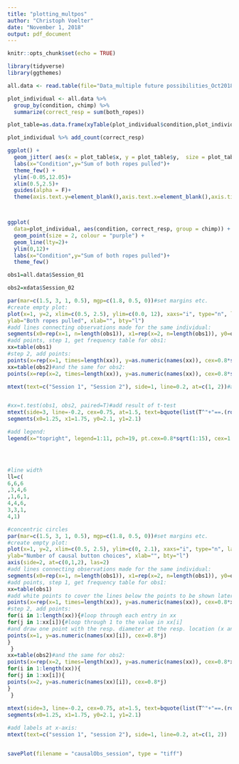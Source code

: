 ```yaml
---
title: "plotting_multpos"
author: "Christoph Voelter"
date: "November 1, 2018"
output: pdf_document
---
```


```r
knitr::opts_chunk$set(echo = TRUE)

library(tidyverse)
library(ggthemes)
```

```r

all.data <- read.table(file="Data_multiple future possibilities_Oct2018.txt", header=T, sep="\t")

```

```r

plot_individual <- all.data %>%
  group_by(condition, chimp) %>% 
  summarize(correct_resp = sum(both_ropes)) 

plot_table=as.data.frame(xyTable(plot_individual$condition,plot_individual$correct_resp))

plot_individual %>% add_count(correct_resp)

ggplot() +
  geom_jitter( aes(x = plot_table$x, y = plot_table$y,  size = plot_table$number), width = 0,height = .00, alpha = .15)+
  labs(x="Condition",y="Sum of both ropes pulled")+
  theme_few() + 
  ylim(-0.05,12.05)+
  xlim(0.5,2.5)+
  guides(alpha = F)+
  theme(axis.text.y=element_blank(),axis.text.x=element_blank(),axis.ticks.x=element_blank(), axis.ticks.y=element_blank(),strip.text.y = element_text(angle = 180))



ggplot(
  data=plot_individual, aes(condition, correct_resp, group = chimp)) +   
  geom_point(size = 2, colour = "purple") +
  geom_line(lty=2)+
  ylim(0,12)+
  labs(x="Condition",y="Sum of both ropes pulled")+
  theme_few()

```
```r
obs1=all.data$Session_01

obs2=xdata$Session_02

par(mar=c(1.5, 3, 1, 0.5), mgp=c(1.8, 0.5, 0))#set margins etc.
#create empty plot:
plot(x=1, y=2, xlim=c(0.5, 2.5), ylim=c(0.0, 12), xaxs="i", type="n", las=1, xaxt="n", tcl=-0.25,
ylab="Both ropes pulled", xlab="", bty="l")
#add lines connecting observations made for the same individual:
segments(x0=rep(x=1, n=length(obs1)), x1=rep(x=2, n=length(obs1)), y0=obs1, y1=obs2, lty=2)
#add points, step 1, get frequency table for obs1:
xx=table(obs1)
#step 2, add points:
points(x=rep(x=1, times=length(xx)), y=as.numeric(names(xx)), cex=0.8*sqrt(xx), pch=19, col="grey")
xx=table(obs2)#and the same for obs2:
points(x=rep(x=2, times=length(xx)), y=as.numeric(names(xx)), cex=0.8*sqrt(xx), pch=19, col="grey")

mtext(text=c("Session 1", "Session 2"), side=1, line=0.2, at=c(1, 2))#add labels at x-axis


#xx=t.test(obs1, obs2, paired=T)#add result of t-test
mtext(side=3, line=-0.2, cex=0.75, at=1.5, text=bquote(list(T^"+"==.(round(wilc$T.plus, 2)), N==.(round(wilc$N, 0)),P==.(round(wilc$P, 3)))))
segments(x0=1.25, x1=1.75, y0=2.1, y1=2.1)

#add legend:
legend(x="topright", legend=1:11, pch=19, pt.cex=0.8*sqrt(1:15), cex=1.25, bty="n", col="grey")




#line width
ll=c(
6,6,6
,3,4,6
,1,6,1,
4,4,6,
3,3,1,
4,1)

#concentric circles
par(mar=c(1.5, 3, 1, 0.5), mgp=c(1.8, 0.5, 0))#set margins etc.
#create empty plot:
plot(x=1, y=2, xlim=c(0.5, 2.5), ylim=c(0, 2.1), xaxs="i", type="n", las=1, xaxt="n",yaxt="n", tcl=-0.25,
ylab="Number of causal button choices", xlab="", bty="l")
axis(side=2, at=c(0,1,2), las=2)
#add lines connecting observations made for the same individual:
segments(x0=rep(x=1, n=length(obs1)), x1=rep(x=2, n=length(obs1)), y0=obs1, y1=obs2, lty=2, lwd=ll)
#add points, step 1, get frequency table for obs1:
xx=table(obs1)
#add white points to cover the lines below the points to be shown later:
points(x=rep(x=1, times=length(xx)), y=as.numeric(names(xx)), cex=0.8*xx, pch=19, col="white")
#step 2, add points:
for(i in 1:length(xx)){#loop through each entry in xx
for(j in 1:xx[i]){#loop through 1 to the value in xx[i]
#and draw one point with the resp. diameter at the resp. location (x and y):
points(x=1, y=as.numeric(names(xx)[i]), cex=0.8*j)
}
 }
xx=table(obs2)#and the same for obs2:
points(x=rep(x=2, times=length(xx)), y=as.numeric(names(xx)), cex=0.8*xx, pch=19, col="white")
for(i in 1:length(xx)){
for(j in 1:xx[i]){
points(x=2, y=as.numeric(names(xx)[i]), cex=0.8*j)
}
 }
 
mtext(side=3, line=-0.2, cex=0.75, at=1.5, text=bquote(list(T^"+"==.(round(wilc$T.plus, 2)), N==.(round(wilc$N, 0)),P==.(round(wilc$P, 3)))))
segments(x0=1.25, x1=1.75, y0=2.1, y1=2.1)

#add labels at x-axis:
mtext(text=c("session 1", "session 2"), side=1, line=0.2, at=c(1, 2))


savePlot(filename = "causalObs_session", type = "tiff")


```
